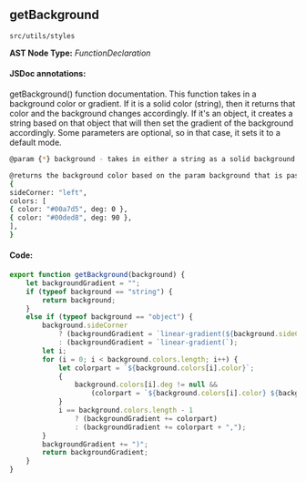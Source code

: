
<Meta title="src/utils/styles" />

## getBackground
`src/utils/styles`

**AST Node Type:** *FunctionDeclaration*

#### JSDoc annotations:

getBackground() function documentation.
This function takes in a background color or gradient. If it is a solid color (string), then it returns that color and the background changes accordingly.
If it's an object, it creates a string based on that object that will then set the gradient of the background accordingly.
Some parameters are optional, so in that case, it sets it to a default mode.

```bash
@param {*} background - takes in either a string as a solid background or object holding an array of colors as a gradient background.

@returns the background color based on the param background that is passed in.
{
sideCorner: "left",
colors: [
{ color: "#00a7d5", deg: 0 },
{ color: "#00ded8", deg: 90 },
],
}
```

#### Code:

```ts
export function getBackground(background) {
    let backgroundGradient = "";
    if (typeof background == "string") {
        return background;
    }
    else if (typeof background == "object") {
        background.sideCorner
            ? (backgroundGradient = `linear-gradient(${background.sideCorner},`)
            : (backgroundGradient = `linear-gradient(`);
        let i;
        for (i = 0; i < background.colors.length; i++) {
            let colorpart = `${background.colors[i].color}`;
            {
                background.colors[i].deg != null &&
                    (colorpart = `${background.colors[i].color} ${background.colors[i].deg}`);
            }
            i == background.colors.length - 1
                ? (backgroundGradient += colorpart)
                : (backgroundGradient += colorpart + ",");
        }
        backgroundGradient += ")";
        return backgroundGradient;
    }
}

```

